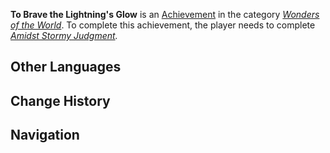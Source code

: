 {{Achievement Infobox
|title        = 
|id           = 84043
|order id     = 5022
|category     = Wonders of the World
|description  = Become the target of the [[Vision Hunt Decree]].
|requirements = Complete ''[[Amidst Stormy Judgment]].''
|primogems    = 5
|tracking     = 
|hidden       = 1
|quest        = Stillness, the Sublimation of Shadow
|topic        = 
|type         = Quest
}}
'''To Brave the Lightning's Glow''' is an [[Achievement]] in the category ''[[Wonders of the World]]''. To complete this achievement, the player needs to complete ''[[Amidst Stormy Judgment]].''
<!--
==Trivia==

==Video Guides==
{{EVT
|video1   = 
|caption1 = 
}}
-->
==Other Languages==
{{Other Languages|default_hidden=1
|en      = To Brave the Lightning's Glow
|zhs     = 直面雷光
|zhs_rm  = Zhímiàn Léiguāng
|zht     = 直面雷光
|zht_rm  = Zhímiàn Léiguāng
|ja      = 雷光に立ち向かえ
|ja_rm   = Raikou ni Tachimukae
|ko      = 뇌광 직격
|ko_rm   = 
|es      = Frente al relámpago
|fr      = Face à l'éclat de la foudre
|ru      = Встреча с молнией
|th      = เผชิญหน้าสายฟ้า
|th_rm   = 
|vi      = {{tt|Lôi quang|雷光}} {{tt|trực diện|直面}}
|de      = Gegenüber dem Glühen des Blitzes
|id      = Menantang Cahaya Petir
|pt      = Enfrentar o Brilho do Relâmpago
}}

==Change History==
{{Change History|2.0}}
<!--
==References==
{{Reflist}}
-->
==Navigation==
{{Achievement Navbox|Wonders of the World|Quest}}